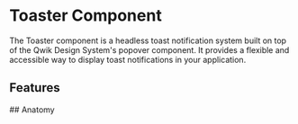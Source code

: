 
# Toaster Component

The Toaster component is a headless toast notification system built on top of the Qwik Design System's popover component. It provides a flexible and accessible way to display toast notifications in your application.
<Showcase name="hero" />
## Features
<Features api={api} />
## Anatomy
<AnatomyTable api={api} />
